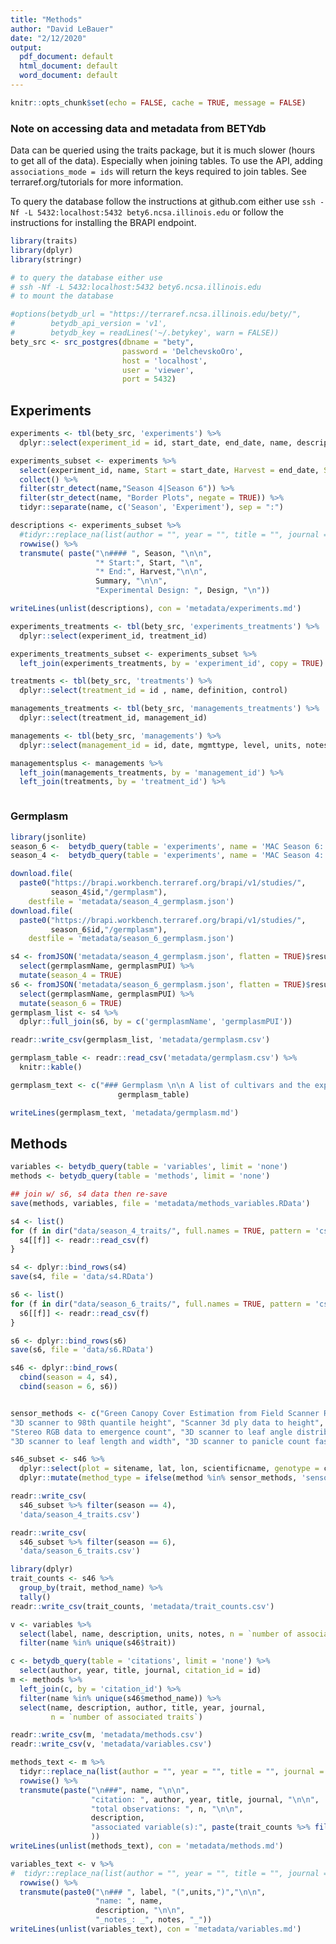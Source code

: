 ```yaml
---
title: "Methods"
author: "David LeBauer"
date: "2/12/2020"
output:
  pdf_document: default
  html_document: default
  word_document: default
---
```


```r
knitr::opts_chunk$set(echo = FALSE, cache = TRUE, message = FALSE)
```


### Note on accessing data and metadata from BETYdb

Data can be queried using the traits package, but it is much slower (hours to get all of the data). Especially when joining tables. To use the API, adding `associations_mode = ids` will return the keys required to join tables. See terraref.org/tutorials for more information.

To query the database follow the instructions at github.com either use `ssh -Nf -L 5432:localhost:5432 bety6.ncsa.illinois.edu` or follow the instructions for installing the BRAPI endpoint.


```r
library(traits)
library(dplyr)
library(stringr)

# to query the database either use 
# ssh -Nf -L 5432:localhost:5432 bety6.ncsa.illinois.edu 
# to mount the database

#options(betydb_url = "https://terraref.ncsa.illinois.edu/bety/",
#        betydb_api_version = 'v1',
#        betydb_key = readLines('~/.betykey', warn = FALSE))
bety_src <- src_postgres(dbname = "bety", 
                         password = 'DelchevskoOro', 
                         host = 'localhost', 
                         user = 'viewer', 
                         port = 5432)

```


## Experiments


```r
experiments <- tbl(bety_src, 'experiments') %>%
  dplyr::select(experiment_id = id, start_date, end_date, name, description, design)

experiments_subset <- experiments %>% 
  select(experiment_id, name, Start = start_date, Harvest = end_date, Summary = description, Design = design) %>% 
  collect() %>% 
  filter(str_detect(name,"Season 4|Season 6")) %>% 
  filter(str_detect(name, "Border Plots", negate = TRUE)) %>% 
  tidyr::separate(name, c('Season', 'Experiment'), sep = ":") 

descriptions <- experiments_subset %>% 
  #tidyr::replace_na(list(author = "", year = "", title = "", journal = "")) %>% 
  rowwise() %>% 
  transmute( paste("\n#### ", Season, "\n\n",
                   "* Start:", Start, "\n",
                   "* End:", Harvest,"\n\n",
                   Summary, "\n\n",
                   "Experimental Design: ", Design, "\n"))

writeLines(unlist(descriptions), con = 'metadata/experiments.md')
```


```r
experiments_treatments <- tbl(bety_src, 'experiments_treatments') %>%
  dplyr::select(experiment_id, treatment_id)

experiments_treatments_subset <- experiments_subset %>% 
  left_join(experiments_treatments, by = 'experiment_id', copy = TRUE)

treatments <- tbl(bety_src, 'treatments') %>%
  dplyr::select(treatment_id = id , name, definition, control)

managements_treatments <- tbl(bety_src, 'managements_treatments') %>% 
  dplyr::select(treatment_id, management_id)

managements <- tbl(bety_src, 'managements') %>%
  dplyr::select(management_id = id, date, mgmttype, level, units, notes)

managementsplus <- managements %>%
  left_join(managements_treatments, by = 'management_id') %>%
  left_join(treatments, by = 'treatment_id') %>% 



```

### Germplasm

```r
library(jsonlite)
season_6 <-  betydb_query(table = 'experiments', name = 'MAC Season 6: Sorghum BAP')
season_4 <-  betydb_query(table = 'experiments', name = 'MAC Season 4: All BAP Accessions')

download.file(
  paste0("https://brapi.workbench.terraref.org/brapi/v1/studies/",
         season_4$id,"/germplasm"), 
    destfile = 'metadata/season_4_germplasm.json')
download.file(
  paste0("https://brapi.workbench.terraref.org/brapi/v1/studies/",
         season_6$id,"/germplasm"), 
    destfile = 'metadata/season_6_germplasm.json')

s4 <- fromJSON('metadata/season_4_germplasm.json', flatten = TRUE)$result$data %>%
  select(germplasmName, germplasmPUI) %>% 
  mutate(season_4 = TRUE)
s6 <- fromJSON('metadata/season_6_germplasm.json', flatten = TRUE)$result$data %>%
  select(germplasmName, germplasmPUI) %>% 
  mutate(season_6 = TRUE)
germplasm_list <- s4 %>% 
  dplyr::full_join(s6, by = c('germplasmName', 'germplasmPUI')) 

readr::write_csv(germplasm_list, 'metadata/germplasm.csv')

germplasm_table <- readr::read_csv('metadata/germplasm.csv') %>% 
  knitr::kable()

germplasm_text <- c("### Germplasm \n\n A list of cultivars and the experiments in which they are planted are listed in the table below, from the file 'germplasm.csv'. Additional attributes are listed in the files 'season_4_germplasm.json' and 'season_6_germplasm.json'.\n\n", 
                        germplasm_table)

writeLines(germplasm_text, 'metadata/germplasm.md')

```

## Methods

```r
variables <- betydb_query(table = 'variables', limit = 'none')
methods <- betydb_query(table = 'methods', limit = 'none')

## join w/ s6, s4 data then re-save
save(methods, variables, file = 'metadata/methods_variables.RData')

s4 <- list()
for (f in dir("data/season_4_traits/", full.names = TRUE, pattern = 'csv')){
  s4[[f]] <- readr::read_csv(f)
}

s4 <- dplyr::bind_rows(s4)
save(s4, file = 'data/s4.RData')

s6 <- list()
for (f in dir("data/season_6_traits/", full.names = TRUE, pattern = 'csv')){
  s6[[f]] <- readr::read_csv(f)
}

s6 <- dplyr::bind_rows(s6)
save(s6, file = 'data/s6.RData')

s46 <- dplyr::bind_rows(
  cbind(season = 4, s4), 
  cbind(season = 6, s6))


sensor_methods <- c("Green Canopy Cover Estimation from Field Scanner RGB images", 
"3D scanner to 98th quantile height", "Scanner 3d ply data to height", 
"Stereo RGB data to emergence count", "3D scanner to leaf angle distribution", 
"3D scanner to leaf length and width", "3D scanner to panicle count faster_rcnn + roughness threshold + convex hull", "Mean temperature from infrared images")

s46_subset <- s46 %>% 
  dplyr::select(plot = sitename, lat, lon, scientificname, genotype = cultivar, season, treatment, date, time, year, month, trait, method = method_name, mean, checked, notes, author) %>% 
  dplyr::mutate(method_type = ifelse(method %in% sensor_methods, 'sensor', 'manual'))

readr::write_csv(
  s46_subset %>% filter(season == 4), 
  'data/season_4_traits.csv')

readr::write_csv(
  s46_subset %>% filter(season == 6), 
  'data/season_6_traits.csv')
```

```r
library(dplyr) 
trait_counts <- s46 %>% 
  group_by(trait, method_name) %>% 
  tally()
readr::write_csv(trait_counts, 'metadata/trait_counts.csv')

v <- variables %>% 
  select(label, name, description, units, notes, n = `number of associated traits`)  %>% 
  filter(name %in% unique(s46$trait))

c <- betydb_query(table = 'citations', limit = 'none') %>% 
  select(author, year, title, journal, citation_id = id)
m <- methods %>% 
  left_join(c, by = 'citation_id') %>% 
  filter(name %in% unique(s46$method_name)) %>% 
  select(name, description, author, title, year, journal, 
         n = `number of associated traits`)

readr::write_csv(m, 'metadata/methods.csv')
readr::write_csv(v, 'metadata/variables.csv')

```

```r
methods_text <- m %>% 
  tidyr::replace_na(list(author = "", year = "", title = "", journal = "")) %>% 
  rowwise() %>% 
  transmute(paste("\n###", name, "\n\n",
                  "citation: ", author, year, title, journal, "\n\n",
                  "total observations: ", n, "\n\n",
                  description,
                  "associated variable(s):", paste(trait_counts %>% filter(method_name == name) %>% select(trait), sep = ','), "\n\n"
                  ))
writeLines(unlist(methods_text), con = 'metadata/methods.md')
```

```r
variables_text <- v %>% 
#  tidyr::replace_na(list(author = "", year = "", title = "", journal = "")) %>% 
  rowwise() %>% 
  transmute(paste0("\n### ", label, "(",units,")","\n\n",
                   "name: ", name,
                   description, "\n\n",
                   "_notes_: _", notes, "_"))
writeLines(unlist(variables_text), con = 'metadata/variables.md')
```